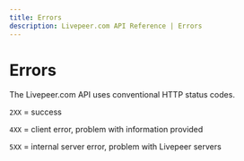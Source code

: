```yaml
---
title: Errors
description: Livepeer.com API Reference | Errors
---
```


# Errors

The Livepeer.com API uses conventional HTTP status codes.

`2XX` = success

`4XX` = client error, problem with information provided

`5XX` = internal server error, problem with Livepeer servers
